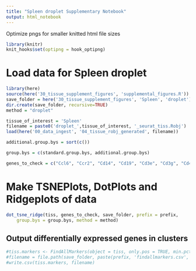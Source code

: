```yaml
---
title: "Spleen droplet Supplementary Notebook"
output: html_notebook
---
```




Optimize pngs for smaller knitted html file sizes
```r
library(knitr)
knit_hooks$set(optipng = hook_optipng)
```

# Load data for Spleen droplet


```r
library(here)
source(here('30_tissue_supplement_figures', 'supplemental_figures.R'))
save_folder = here('30_tissue_supplement_figures', 'Spleen', 'droplet')
dir.create(save_folder, recursive=TRUE)
method = "droplet"

tissue_of_interest = 'Spleen'
filename = paste0('droplet_',tissue_of_interest, '_seurat_tiss.Robj')
load(here('00_data_ingest', '04_tissue_robj_generated', filename))

additional.group.bys = sort(c())

group.bys = c(standard.group.bys, additional.group.bys)

genes_to_check = c("Ccl6", "Ccr2", "Cd14", "Cd19", "Cd3e", "Cd3g", "Cd4", "Cd5", "Cd74", "Cd79a", "Cd79b", "Cd8a", "Cd9", "Cnn3", "Flt3", "Hmgn3", "Ifitm3", "Il2rb", "Itgax", "Klrb1a", "Klrk1", "Lyz1", "Mpeg1", "Ptprc", "Vcam1")
```

# Make TSNEPlots, DotPlots and Ridgeplots of data

```r
dot_tsne_ridge(tiss, genes_to_check, save_folder, prefix = prefix,
    group.bys = group.bys, method = method)
```

## Output differentially expressed genes in clusters

```r
#tiss.markers <- FindAllMarkers(object = tiss, only.pos = TRUE, min.pct = 0.25, thresh.use = 0.25)
#filename = file.path(save_folder, paste(prefix, 'findallmarkers.csv', sep='_'))
#write.csv(tiss.markers, filename)
```
